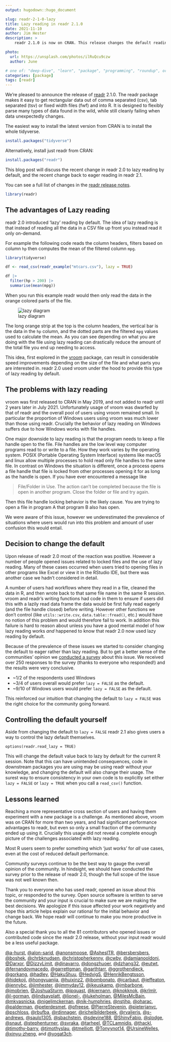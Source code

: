 ```yaml
---
output: hugodown::hugo_document

slug: readr-2-1-0-lazy
title: Lazy reading in readr 2.1.0
date: 2021-11-10
author: Jim Hester
description: >
    readr 2.1.0 is now on CRAN. This release changes the default reading behavior to eager rather than lazy.

photo:
  url: https://unsplash.com/photos/ilRuQcu9czw
  author: June

# one of: "deep-dive", "learn", "package", "programming", "roundup", or "other"
categories: [package] 
tags: [readr]
---
```


<!--
TODO:
* [x] Look over / edit the post's title in the yaml
* [x] Edit (or delete) the description; note this appears in the Twitter card
* [x] Pick category and tags (see existing with `hugodown::tidy_show_meta()`)
* [x] Find photo & update yaml metadata
* [x] Create `thumbnail-sq.jpg`; height and width should be equal
* [x] Create `thumbnail-wd.jpg`; width should be >5x height
* [x] `hugodown::use_tidy_thumbnails()`
* [x] Add intro sentence, e.g. the standard tagline for the package
* [ ] `usethis::use_tidy_thanks()`
-->

We're pleased to announce the release of [readr](https://readr.tidyverse.org/) 2.1.0.
The readr package makes it easy to get rectangular data out of comma separated
(csv), tab separated (tsv) or fixed width files (fwf) and into R. It
is designed to flexibly parse many types of data found in the wild, while still
cleanly failing when data unexpectedly changes.

The easiest way to install the latest version from CRAN is to install the whole tidyverse.

```r
install.packages("tidyverse")
```

Alternatively, install just readr from CRAN:

```r
install.packages("readr")
```

This blog post will discuss the recent change in readr 2.0 to lazy reading by default, and the recent change back to eager reading in readr 2.1.

You can see a full list of changes in the [readr release notes](https://github.com/r-lib/readr/releases).

```r
library(readr)
```

## The advantages of Lazy reading

readr 2.0 introduced 'lazy' reading by default. The idea of lazy reading is that instead of reading all the data in a CSV file up front you instead read it only on-demand.

For example the following code reads the column headers, filters based on column `hp` then computes the mean of the filtered column `mpg`.

```r
library(tidyverse)

df <- read_csv(readr_example("mtcars.csv"), lazy = TRUE)

df |>
  filter(hp > 200) |>
  summarise(mean(mpg))
```  

When you run this example readr would then only read the data in the orange colored parts of the file.

![lazy diagram](lazy.png)

The long orange strip at the top is the column headers, the vertical bar is the data in the `hp` column, and the dotted parts are the filtered `mpg` values used to calculate the mean. As you can see depending on what you are doing with the file using lazy reading can drastically reduce the amount of the total file you end up needing to access.

This idea, first explored in the [vroom](https://vroom.r-lib.org/) package, can result in considerable speed improvements depending on the size of the file and what parts you are interested in. readr 2.0 used vroom under the hood to provide this type of lazy reading by default.

## The problems with lazy reading

vroom was first released to CRAN in May 2019, and not added to readr until 2 years later in July 2021. Unfortunately usage of vroom was dwarfed by that of readr and the overall pool of users using vroom remained small. In particular the proportion of Windows users using vroom was much lower than those using readr. Crucially the behavior of lazy reading on Windows suffers due to how Windows works with file handles.

One major downside to lazy reading is that the program needs to keep a file handle open to the file. File handles are the low level way computer programs read to or write to a file. How they work varies by the operating system. POSIX (Portable Operating System Interface) systems like macOS and linux allow multiple processes to hold read only file handles to the same file. In contrast on Windows the situation is different, once a process opens a file handle that file is locked from other processes opening it for as long as the handle is open. If you have ever encountered a message like

> File/Folder in Use. The action can’t be completed because the file is open in another program. Close the folder or file and try again.

Then this file handle locking behavior is the likely cause. You are trying to open a file in program A that program B also has open.

We were aware of this issue, however we underestimated the prevalence of situations where users would run into this problem and amount of user confusion this would entail.

## Decision to change the default

Upon release of readr 2.0 most of the reaction was positive. However a number of people opened issues related to locked files and the use of lazy reading. Many of these cases occurred when users tried to opening files in other programs like Excel or view it in the RStudio IDE, but there was another case we hadn't considered in detail.

A number of users had workflows where they read in a file, cleaned the data in R, and then wrote back to that same file name in the same R session. vroom and readr's writing functions had code in them to ensure if users did this with a lazily read data frame the data would be first fully read eagerly (and the file handle closed) before writing. However other functions we don't control (like `utils::write.csv`, `data.table::fread()`, etc.) would have no notion of this problem and would therefore fail to work. In addition this failure is hard to reason about unless you have a good mental model of how lazy reading works _and_ happened to know that readr 2.0 now used lazy reading by default.

Because of the prevalence of these issues we started to consider changing the default to eager rather than lazy reading. But to get a better sense of the communities' opinion we [conducted a survey](https://twitter.com/jimhester_/status/1446173748579770375) about this issue.
We received over 250 responses to the survey (thanks to everyone who responded!) and the results were very conclusive.

- ~1/2 of the respondents used Windows
- ~3/4 of users overall would prefer `lazy = FALSE` as the default.
- ~9/10 of Windows users would prefer `lazy = FALSE` as the default.

This reinforced our intuition that changing the default to `lazy = FALSE` was the right choice for the community going forward.

## Controlling the default yourself

Aside from changing the default to `lazy = FALSE` readr 2.1 also gives users a way to control the lazy default themselves. 

```
options(readr.read_lazy = TRUE)
```

This will change the default value back to lazy by default for the current R session. Note that this can have unintended consequences, code in downstream packages you are using may be using readr without your knowledge, and changing the default will also change their usage. The surest way to ensure consistency in your own code is to explicitly set either `lazy = FALSE` or `lazy = TRUE` when you call a `read_csv()` function.

## Lessons learned

Reaching a more representative cross section of users and having them experiment with a new package is a challenge. As mentioned above, vroom was on CRAN for more than two years, and had significant performance advantages to readr, but even so only a small fraction of the community ended up using it. Crucially this usage did not reveal a complete enough picture of the challenges associated with lazy reading.

Most R users seem to prefer something which 'just works' for _all_ use cases, even at the cost of reduced default performance.

Community surveys continue to be the best way to gauge the overall opinion of the community. In hindsight, we should have conducted the survey prior to the release of readr 2.0, though the full scope of the issue was not well known then.

Thank you to everyone who has used readr, opened an issue about this topic, or responded to the survey. Open source software is written to serve the community and your input is crucial to make sure we are making the best decisions. We apologize if this issue affected your work negatively and hope this article helps explain our rational for the initial behavior and change back. We hope readr will continue to make you more productive in the future.

Also a special thank you to all the 81 contributors who opened issues or contributed code since the readr 2.0 release, without your input readr would be a less useful package.

[&#x0040;a-hurst](https://github.com/a-hurst), [&#x0040;alon-sarid](https://github.com/alon-sarid), [&#x0040;anonsmoose](https://github.com/anonsmoose), [&#x0040;AshesITR](https://github.com/AshesITR), [&#x0040;bersbersbers](https://github.com/bersbersbers), [&#x0040;boshek](https://github.com/boshek), [&#x0040;chrbknudsen](https://github.com/chrbknudsen), [&#x0040;christopherkenny](https://github.com/christopherkenny), [&#x0040;cwby](https://github.com/cwby), [&#x0040;damianooldoni](https://github.com/damianooldoni), [&#x0040;Darxor](https://github.com/Darxor), [&#x0040;DizzyLimit](https://github.com/DizzyLimit), [&#x0040;djnavarro](https://github.com/djnavarro), [&#x0040;dongzhuoer](https://github.com/dongzhuoer), [&#x0040;dzhang32](https://github.com/dzhang32), [&#x0040;eutwt](https://github.com/eutwt), [&#x0040;fernandovmacedo](https://github.com/fernandovmacedo), [&#x0040;garrettgman](https://github.com/garrettgman), [&#x0040;garthtarr](https://github.com/garthtarr), [&#x0040;ggrothendieck](https://github.com/ggrothendieck), [&#x0040;gorkang](https://github.com/gorkang), [&#x0040;hadley](https://github.com/hadley), [&#x0040;HakuShuu](https://github.com/HakuShuu), [&#x0040;HedvigS](https://github.com/HedvigS), [&#x0040;HenrikBengtsson](https://github.com/HenrikBengtsson), [&#x0040;hidekoji](https://github.com/hidekoji), [&#x0040;hongyuanjia](https://github.com/hongyuanjia), [&#x0040;huixinz2](https://github.com/huixinz2), [&#x0040;ibombonato](https://github.com/ibombonato), [&#x0040;jcarbaut](https://github.com/jcarbaut), [&#x0040;jeffeaton](https://github.com/jeffeaton), [&#x0040;jennybc](https://github.com/jennybc), [&#x0040;jimhester](https://github.com/jimhester), [&#x0040;jimmyday12](https://github.com/jimmyday12), [&#x0040;jkeuskamp](https://github.com/jkeuskamp), [&#x0040;jmbarbone](https://github.com/jmbarbone), [&#x0040;jmobrien](https://github.com/jmobrien), [&#x0040;JoshuaSturm](https://github.com/JoshuaSturm), [&#x0040;jpquast](https://github.com/jpquast), [&#x0040;kiernann](https://github.com/kiernann), [&#x0040;knokknok](https://github.com/knokknok), [&#x0040;krlmlr](https://github.com/krlmlr), [&#x0040;l-gorman](https://github.com/l-gorman), [&#x0040;lindsayplatt](https://github.com/lindsayplatt), [&#x0040;lionel-](https://github.com/lionel-), [&#x0040;lukeholman](https://github.com/lukeholman), [&#x0040;MilesMcBain](https://github.com/MilesMcBain), [&#x0040;mkvasnicka](https://github.com/mkvasnicka), [&#x0040;nigeljmckernan](https://github.com/nigeljmckernan), [&#x0040;nik-humphries](https://github.com/nik-humphries), [&#x0040;nstjhp](https://github.com/nstjhp), [&#x0040;oharac](https://github.com/oharac), [&#x0040;palderman](https://github.com/palderman), [&#x0040;peterdesmet](https://github.com/peterdesmet), [&#x0040;pfreese](https://github.com/pfreese), [&#x0040;PierreStevenin](https://github.com/PierreStevenin), [&#x0040;pieterjanvc](https://github.com/pieterjanvc), [&#x0040;pschloss](https://github.com/pschloss), [&#x0040;rbufba](https://github.com/rbufba), [&#x0040;rdinnager](https://github.com/rdinnager), [&#x0040;richelbilderbeek](https://github.com/richelbilderbeek), [&#x0040;rvalieris](https://github.com/rvalieris), [&#x0040;s-andrews](https://github.com/s-andrews), [&#x0040;saulo1305](https://github.com/saulo1305), [&#x0040;sbachstein](https://github.com/sbachstein), [&#x0040;sdevine188](https://github.com/sdevine188), [&#x0040;ShinyFabio](https://github.com/ShinyFabio), [&#x0040;slodge](https://github.com/slodge), [&#x0040;snaut](https://github.com/snaut), [&#x0040;stephenturner](https://github.com/stephenturner), [&#x0040;svraka](https://github.com/svraka), [&#x0040;tarheel](https://github.com/tarheel), [&#x0040;TCLamnidis](https://github.com/TCLamnidis), [&#x0040;thackl](https://github.com/thackl), [&#x0040;timothy-barry](https://github.com/timothy-barry), [&#x0040;timothyslau](https://github.com/timothyslau), [&#x0040;tmelliott](https://github.com/tmelliott), [&#x0040;Tonyynot14](https://github.com/Tonyynot14), [&#x0040;UrsineWelles](https://github.com/UrsineWelles), [&#x0040;xinyu-zheng](https://github.com/xinyu-zheng), and [&#x0040;yogat3ch](https://github.com/yogat3ch).
